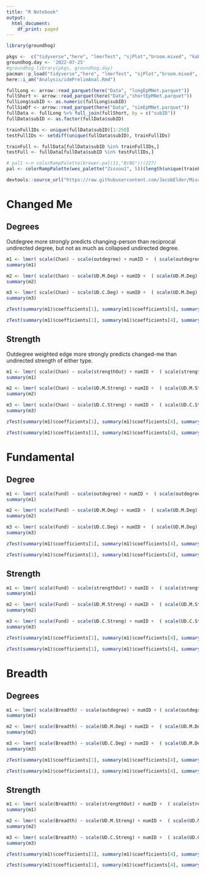 ```yaml
---
title: "R Notebook"
output:
  html_document:
    df_print: paged
---
```




```r
library(groundhog)

pkgs <-  c("tidyverse","here", "lmerTest", "sjPlot","broom.mixed", "kableExtra", "ggeffects", "gt", "brms", "bayestestR","ggdist", "pheatmap", "heatmaply","pheatmap","gplots","RColorBrewer", "tm", "wordcloud", "psych", "wesanderson","patchwork", "broom.mixed", "dplyr", "gtsummary")
groundhog.day <- '2022-07-25'
#groundhog.library(pkgs, groundhog.day)
pacman::p_load("tidyverse","here", "lmerTest", "sjPlot","broom.mixed", "kableExtra", "ggeffects", "gt", "brms", "bayestestR","ggdist", "pheatmap", "heatmaply","pheatmap","gplots","RColorBrewer", "tm", "wordcloud", "psych", "wesanderson","patchwork", "broom.mixed", "dplyr", "gtsummary")
here::i_am("Analysis/idmPrelimAnal.Rmd")

fullLong <- arrow::read_parquet(here("Data", "longEpMNet.parquet"))
fullShort <- arrow::read_parquet(here("Data","shortEpMNet.parquet"))
fullLong$subID <- as.numeric(fullLong$subID)
fullSimDf <- arrow::read_parquet(here("Data", "simEpMNet.parquet"))
fullData <- fullLong %>% full_join(fullShort, by = c("subID"))
fullData$subID <- as.factor(fullData$subID)

trainFullIDs <- unique(fullData$subID)[1:250]
testFullIDs <- setdiff(unique(fullData$subID), trainFullIDs)

trainFull <- fullData[fullData$subID %in% trainFullIDs,]
testFull <- fullData[fullData$subID %in% testFullIDs,]

# pal1 <-n colorRampPalette(brewer.pal(11,"BrBG"))(227)
pal <- colorRampPalette(wes_palette("Zissou1", 5))(length(unique(trainFull$subID)))

devtools::source_url("https://raw.githubusercontent.com/JacobElder/MiscellaneousR/master/coefTest.R")
```

# Changed Me

## Degrees

Outdegree more strongly predicts changing-person than reciprocal undirected degree, but not as much as collapsed undirected degree.

```r
m1 <- lmer( scale(Chan) ~ scale(outdegree) + numID +  ( scale(outdegree) | subID), data=trainFull)
summary(m1)

m2 <- lmer( scale(Chan) ~ scale(UD.M.Deg) + numID +  ( scale(UD.M.Deg) | subID), data=trainFull)
summary(m2)

m3 <- lmer( scale(Chan) ~ scale(UD.C.Deg) + numID +  ( scale(UD.M.Deg) | subID), data=trainFull)
summary(m3)

zTest(summary(m1)$coefficients[1], summary(m1)$coefficients[4], summary(m2)$coefficients[1], summary(m2)$coefficients[4])

zTest(summary(m1)$coefficients[1], summary(m1)$coefficients[4], summary(m3)$coefficients[1], summary(m3)$coefficients[4])
```

## Strength

Outdegree weighted edge more strongly predicts changed-me than undirected strength of either type.

```r
m1 <- lmer( scale(Chan) ~ scale(strengthOut) + numID +  ( scale(strengthOut) | subID), data=trainFull)
summary(m1)

m2 <- lmer( scale(Chan) ~ scale(UD.M.Streng) + numID +  ( scale(UD.M.Streng) | subID), data=trainFull)
summary(m2)

m3 <- lmer( scale(Chan) ~ scale(UD.C.Streng) + numID +  ( scale(UD.C.Streng) | subID), data=trainFull)
summary(m3)

zTest(summary(m1)$coefficients[1], summary(m1)$coefficients[4], summary(m2)$coefficients[1], summary(m2)$coefficients[4])

zTest(summary(m1)$coefficients[1], summary(m1)$coefficients[4], summary(m3)$coefficients[1], summary(m3)$coefficients[4])
```
# Fundamental

## Degree

```r
m1 <- lmer( scale(Fund) ~ scale(outdegree) + numID +  ( scale(outdegree) | subID), data=trainFull)
summary(m1)

m2 <- lmer( scale(Fund) ~ scale(UD.M.Deg) + numID +  ( scale(UD.M.Deg) | subID), data=trainFull)
summary(m2)

m3 <- lmer( scale(Fund) ~ scale(UD.C.Deg) + numID +  ( scale(UD.M.Deg) | subID), data=trainFull)
summary(m3)

zTest(summary(m1)$coefficients[1], summary(m1)$coefficients[4], summary(m2)$coefficients[1], summary(m2)$coefficients[4])

zTest(summary(m1)$coefficients[1], summary(m1)$coefficients[4], summary(m3)$coefficients[1], summary(m3)$coefficients[4])
```

## Strength

```r
m1 <- lmer( scale(Fund) ~ scale(strengthOut) + numID +  ( scale(strengthOut) | subID), data=trainFull)
summary(m1)

m2 <- lmer( scale(Fund) ~ scale(UD.M.Streng) + numID +  ( scale(UD.M.Streng) | subID), data=trainFull)
summary(m2)

m3 <- lmer( scale(Fund) ~ scale(UD.C.Streng) + numID +  ( scale(UD.C.Streng) | subID), data=trainFull)
summary(m3)

zTest(summary(m1)$coefficients[1], summary(m1)$coefficients[4], summary(m2)$coefficients[1], summary(m2)$coefficients[4])

zTest(summary(m1)$coefficients[1], summary(m1)$coefficients[4], summary(m3)$coefficients[1], summary(m3)$coefficients[4])
```
# Breadth

## Degrees

```r
m1 <- lmer( scale(Breadth) ~ scale(outdegree) + numID + ( scale(outdegree) | subID), data=trainFull)
summary(m1)

m2 <- lmer( scale(Breadth) ~ scale(UD.M.Deg) + numID +  ( scale(UD.M.Deg) | subID), data=trainFull)
summary(m2)

m3 <- lmer( scale(Breadth) ~ scale(UD.C.Deg) + numID +  ( scale(UD.M.Deg) | subID), data=trainFull)
summary(m3)

zTest(summary(m1)$coefficients[1], summary(m1)$coefficients[4], summary(m2)$coefficients[1], summary(m2)$coefficients[4])

zTest(summary(m1)$coefficients[1], summary(m1)$coefficients[4], summary(m3)$coefficients[1], summary(m3)$coefficients[4])
```
## Strength

```r
m1 <- lmer( scale(Breadth) ~ scale(strengthOut) + numID +  ( scale(strengthOut) | subID), data=trainFull)
summary(m1)

m2 <- lmer( scale(Breadth) ~ scale(UD.M.Streng) + numID +  ( scale(UD.M.Streng) | subID), data=trainFull)
summary(m2)

m3 <- lmer( scale(Breadth) ~ scale(UD.C.Streng) + numID +  ( scale(UD.C.Streng) | subID), data=trainFull)
summary(m3)

zTest(summary(m1)$coefficients[1], summary(m1)$coefficients[4], summary(m2)$coefficients[1], summary(m2)$coefficients[4])

zTest(summary(m1)$coefficients[1], summary(m1)$coefficients[4], summary(m3)$coefficients[1], summary(m3)$coefficients[4])
```

